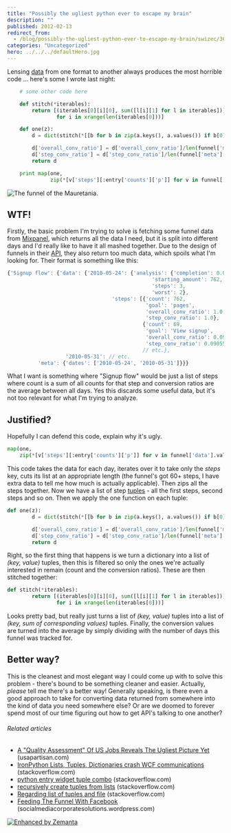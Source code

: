 ```yaml
---
title: "Possibly the ugliest python ever to escape my brain"
description: ""
published: 2012-02-13
redirect_from:
  - /blog/possibly-the-ugliest-python-ever-to-escape-my-brain/swizec/3661
categories: "Uncategorized"
hero: ../../../defaultHero.jpg
---
```


Lensing [data](http://en.wikipedia.org/wiki/Data "Data") from one format to another always produces the most horrible code ... here's some I wrote last night:

```python
    # some other code here

    def stitch(*iterables):
        return [(iterables[0][i][0], sum([l[i][1] for l in iterables]))
                for i in xrange(len(iterables[0]))]

    def one(z):
        d = dict(stitch(*[[b for b in zip(a.keys(), a.values()) if b[0] in ['count', 'step_conv_ratio', 'overall_conv_ratio']] for a in z]))

        d['overall_conv_ratio'] = d['overall_conv_ratio']/len(funnel['meta']['dates'])
        d['step_conv_ratio'] = d['step_conv_ratio']/len(funnel['meta']['dates'])
        return d

    print map(one,
              zip(*[v['steps'][:entry['counts']['p']] for v in funnel['data'].values()]))
```

![The funnel of the Mauretania.](http://swizec.com/blog/wp-content/uploads/2012/02/Funnel_of_the_Mauretania3.jpg "The funnel of the Mauretania.")

## WTF!

Firstly, the basic problem I'm trying to solve is fetching some funnel data from [Mixpanel](http://www.mixpanel.com "Mixpanel"), which returns all the data I need, but it is split into different days and I'd really like to have it all mashed together. Due to the design of funnels in their [API](http://en.wikipedia.org/wiki/Application_programming_interface "Application programming interface"), they also return too much data, which spoils what I'm looking for. Their format is something like this:

```javascript
{'Signup flow': {'data': {'2010-05-24': {'analysis': {'completion': 0.064679359580052493,
                                               'starting_amount': 762,
                                               'steps': 3,
                                               'worst': 2},
                                  'steps': [{'count': 762,
                                             'goal': 'pages',
                                             'overall_conv_ratio': 1.0,
                                             'step_conv_ratio': 1.0},
                                            {'count': 69,
                                             'goal': 'View signup',
                                             'overall_conv_ratio': 0.09055118110236221,
                                             'step_conv_ratio': 0.09055118110236221},
                                            // etc.},
                   '2010-05-31': // etc.
          'meta': {'dates': ['2010-05-24', '2010-05-31']}}}
```

What I want is something where "Signup flow" would be just a list of steps where count is a sum of all counts for that step and conversion ratios are the average between all days. Yes this discards some useful data, but it's not too relevant for what I'm trying to analyze.

## Justified?

Hopefully I can defend this code, explain why it's ugly.

```python
map(one,
    zip(*[v['steps'][:entry['counts']['p']] for v in funnel['data'].values()]))
```

This code takes the data for each day, iterates over it to take only the _steps_ key, cuts its list at an appropriate length (the funnel's got 60+ steps, I have extra data to tell me how much is actually applicable). Then zips all the steps together. Now we have a list of step [tuples](http://en.wikipedia.org/wiki/Tuple "Tuple") - all the first steps, second steps and so on. Then we apply the one function on each tuple:

```python
def one(z):
        d = dict(stitch(*[[b for b in zip(a.keys(), a.values()) if b[0] in ['count', 'step_conv_ratio', 'overall_conv_ratio']] for a in z]))

        d['overall_conv_ratio'] = d['overall_conv_ratio']/len(funnel['meta']['dates'])
        d['step_conv_ratio'] = d['step_conv_ratio']/len(funnel['meta']['dates'])
        return d
```

Right, so the first thing that happens is we turn a dictionary into a list of _(key, value)_ tuples, then this is filtered so only the ones we're actually interested in remain (count and the conversion ratios). These are then stitched together:

```python
def stitch(*iterables):
        return [(iterables[0][i][0], sum([l[i][1] for l in iterables]))
                for i in xrange(len(iterables[0]))]
```

Looks pretty bad, but really just turns a list of _(key, value)_ tuples into a list of _(key, sum of corresponding values)_ tuples. Finally, the conversion values are turned into the average by simply dividing with the number of days this funnel was tracked for.

## Better way?

This is the cleanest and most elegant way I could come up with to solve this problem - there's bound to be something cleaner and easier. Actually, _please_ tell me there's a better way! Generally speaking, is there even a good approach to take for converting data returned from somewhere into the kind of data you need somewhere else? Or are we doomed to forever spend most of our time figuring out how to get API's talking to one another?

###### Related articles

- [A "Quality Assessment" Of US Jobs Reveals The Ugliest Picture Yet](http://usapartisan.com/2012/02/07/a-quality-assessment-of-us-jobs-reveals-the-ugliest-picture-yet/) (usapartisan.com)
- [IronPython Lists, Tuples, Dictionaries crash WCF communications](http://stackoverflow.com/questions/8542010/ironpython-lists-tuples-dictionaries-crash-wcf-communications) (stackoverflow.com)
- [python entry widget tuple combo](http://stackoverflow.com/questions/8875195/python-entry-widget-tuple-combo) (stackoverflow.com)
- [recursively create tuples from lists](http://stackoverflow.com/questions/8658995/recursively-create-tuples-from-lists) (stackoverflow.com)
- [Regarding list of tuples and file](http://stackoverflow.com/questions/8107254/regarding-list-of-tuples-and-file) (stackoverflow.com)
- [Feeding The Funnel With Facebook](http://socialmediacorporatesolutions.wordpress.com/2012/02/13/feeding-the-funnel-with-facebook/) (socialmediacorporatesolutions.wordpress.com)

[![Enhanced by Zemanta](http://img.zemanta.com/zemified_e.png?x-id=2991a8b4-c6f1-4e7d-b19f-d376285fcee7)](http://www.zemanta.com/ "Enhanced by Zemanta")
